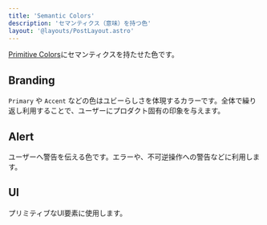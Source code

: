 ```yaml
---
title: 'Semantic Colors'
description: 'セマンティクス（意味）を持つ色'
layout: '@layouts/PostLayout.astro'
---
```



[Primitive Colors](/ubie-vitals-website/tokens/color/primitive/)にセマンティクスを持たせた色です。

## Branding

`Primary` や `Accent` などの色はユビーらしさを体現するカラーです。全体で繰り返し利用することで、ユーザーにプロダクト固有の印象を与えます。

<ColorListBranding client:only />

## Alert

ユーザーへ警告を伝える色です。エラーや、不可逆操作への警告などに利用します。

<ColorListAlert client:load />

## UI

プリミティブなUI要素に使用します。

<ColorListUI client:load />

